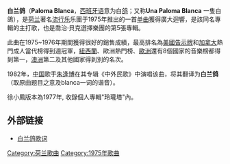 '''白兰鸽'''（'''Paloma Blanca'''，[[西班牙语|西班牙语]]意为白[[原鸽|鸽]]；又称'''Una Paloma Blanca''' 一隻白鴿），是[[荷兰|荷兰]]著名[[流行乐|流行乐]]乐團{{link-en|乔治·贝克 (歌手)|George Baker (Dutch singer)|乔治·贝克}}{{link-en|乔治·贝克组合|George Baker Selection|组合}}于1975年推出的一首[[歌曲|单曲]]獲得廣大迴響，是該同名專輯的主打歌，也是喬治·貝克選擇樂團的第5張專輯。

此曲在1975~1976年期間獲得很好的銷售成績，最高排名為[[美國|美國]][[告示牌|告示牌]]和[[加拿大|加拿大]]熱門成人當代榜得到週冠軍，[[紐西蘭|紐西蘭]]、歐洲熱門榜、[[歐洲|歐洲]]還有8個國家的音樂榜都得到第一，[[澳洲|澳洲]]第二及其他國家得到別的名次。

1982年，[[中国|中国]]歌手[[朱逢博|朱逢博]]在其专辑《中外民歌》中演唱该曲，将其翻译为'''白兰鸽'''（取原曲题目之意及blanca一词的谐音）。

徐小鳳版本為1977年, 收錄個人專輯"玲瓏塔"內。

==外部链接==
*[http://www.lyricwiki.org/George_Baker_Selection:Una_Paloma_Blanca/ 白兰鸽歌词]

[[Category:荷兰歌曲|Category:荷兰歌曲]]
[[Category:1975年歌曲|Category:1975年歌曲]]